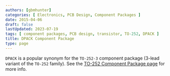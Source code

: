 ```yaml
---
authors: [gbmhunter]
categories: [ Electronics, PCB Design, Component Packages ]
date: 2015-04-06
draft: false
lastUpdated: 2023-07-19
tags: [ component packages, PCB design, transistor, TO-252, DPACK ]
title: DPACK Component Package
type: page
---
```



`DPACK` is a popular synonym for the `TO-252-3` component package (3-lead variant of the `TO-252` family). See the [TO-252 Component Package page](/pcb-design/component-packages/to-252-component-package/) for more info.
